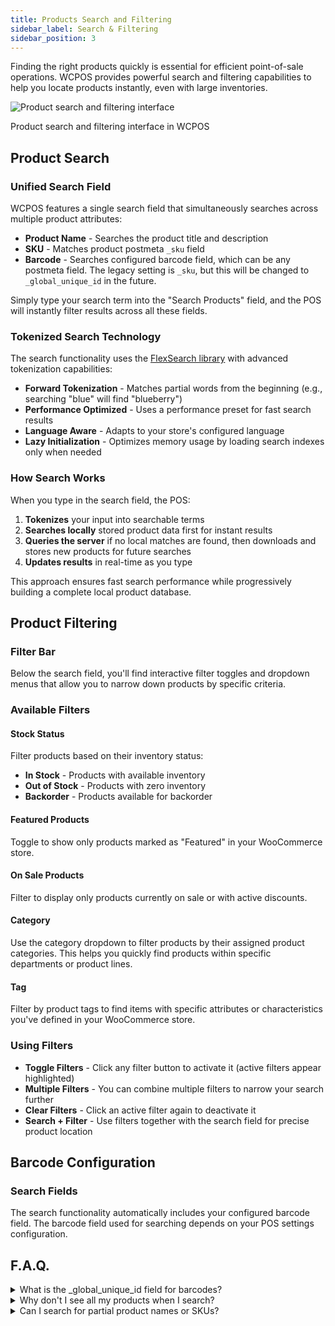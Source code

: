 ```yaml
---
title: Products Search and Filtering
sidebar_label: Search & Filtering
sidebar_position: 3
---
```



Finding the right products quickly is essential for efficient point-of-sale operations. WCPOS provides powerful search and filtering capabilities to help you locate products instantly, even with large inventories.

<div class="image-container">
  <Image
    alt="Product search and filtering interface"
    img="/img/product-search-and-filtering.png"
    style={{ maxHeight: 400 }}
  />
  <p class="image-caption">Product search and filtering interface in WCPOS</p>
</div>

## Product Search

### Unified Search Field

WCPOS features a single search field that simultaneously searches across multiple product attributes:

- **Product Name** - Searches the product title and description
- **SKU** - Matches product postmeta `_sku` field
- **Barcode** - Searches configured barcode field, which can be any postmeta field. The legacy setting is `_sku`, but this will be changed to `_global_unique_id` in the future.

Simply type your search term into the "Search Products" field, and the POS will instantly filter results across all these fields.

### Tokenized Search Technology

The search functionality uses the [FlexSearch library](https://github.com/nextapps-de/flexsearch) with advanced tokenization capabilities:

- **Forward Tokenization** - Matches partial words from the beginning (e.g., searching "blue" will find "blueberry")
- **Performance Optimized** - Uses a performance preset for fast search results
- **Language Aware** - Adapts to your store's configured language
- **Lazy Initialization** - Optimizes memory usage by loading search indexes only when needed

### How Search Works

When you type in the search field, the POS:

1. **Tokenizes** your input into searchable terms
2. **Searches locally** stored product data first for instant results
3. **Queries the server** if no local matches are found, then downloads and stores new products for future searches
4. **Updates results** in real-time as you type

This approach ensures fast search performance while progressively building a complete local product database.

## Product Filtering

### Filter Bar

Below the search field, you'll find interactive filter toggles and dropdown menus that allow you to narrow down products by specific criteria.

### Available Filters

#### Stock Status
Filter products based on their inventory status:
- **In Stock** - Products with available inventory
- **Out of Stock** - Products with zero inventory
- **Backorder** - Products available for backorder

#### Featured Products
Toggle to show only products marked as "Featured" in your WooCommerce store.

#### On Sale Products  
Filter to display only products currently on sale or with active discounts.

#### Category
Use the category dropdown to filter products by their assigned product categories. This helps you quickly find products within specific departments or product lines.

#### Tag
Filter by product tags to find items with specific attributes or characteristics you've defined in your WooCommerce store.

### Using Filters

- **Toggle Filters** - Click any filter button to activate it (active filters appear highlighted)
- **Multiple Filters** - You can combine multiple filters to narrow your search further
- **Clear Filters** - Click an active filter again to deactivate it
- **Search + Filter** - Use filters together with the search field for precise product location

## Barcode Configuration

### Search Fields

The search functionality automatically includes your configured barcode field. The barcode field used for searching depends on your POS settings configuration.

## F.A.Q.

<details>

<summary>
  What is the _global_unique_id field for barcodes?
</summary>

The `_global_unique_id` field is a new barcode field that WooCommerce recently added to provide better barcode standardization across stores.

**Key Points:**

- **Modern Standard**: This field was designed specifically for global barcode identification
- **POS Configuration**: You can configure the POS to use `_global_unique_id` as the barcode field in the POS settings
- **Legacy vs. New**: The legacy barcode setting uses the `_sku` field, but this will change to `_global_unique_id` in future versions
- **Flexibility**: You can configure any product meta field as your barcode field if you're using third-party barcode plugins
- **Future Default**: `_global_unique_id` will become the default barcode field in future POS updates

To configure which field the POS uses for barcodes, visit your POS settings in the WordPress admin area.

</details>

<details>

<summary>
  Why don't I see all my products when I search?
</summary>

WCPOS uses progressive product downloading to maintain performance. If you don't see a product:

1. **Try searching for it** - This will trigger the POS to look for it on your server
2. **Wait for download** - The POS will download the product and others in small batches
3. **Search again** - Once downloaded, the product will appear in future searches

This process ensures your POS remains fast and responsive even with thousands of products. Learn more about this in our [Product Synchronisation](./sync) guide.

</details>

<details>

<summary>
  Can I search for partial product names or SKUs?
</summary>

Yes! The tokenized search uses forward matching, which means:

- Searching "blue" will find products with "blueberry", "blue shirt", etc.
- Searching "ABC" will find SKUs like "ABC123", "ABC-XYZ", etc.
- You don't need to type complete words or codes

The search is designed to find products quickly with minimal typing.

</details>